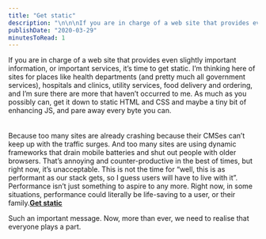 ```yaml
---
title: "Get static"
description: "\n\n\nIf you are in charge of a web site that provides even slightly important information, or important services, it’s time to get static. I’m thinking here of sites for places like health departments (and pretty much all government services), hospitals and clinics, utility services, food delivery and ordering, and I’m sure there are more that haven’t occurred to me. As much as you possibly can, get it down to static HTML and CSS and maybe a tiny bit of enhancing JS, and pare away every byte you c"
publishDate: "2020-03-29"
minutesToRead: 1
---
```


<div class="blockquote">
<div><p>If you are in charge of a web site that provides even slightly important information, or important services, it’s time to get static.  I’m thinking here of sites for places like health departments (and pretty much all government services), hospitals and clinics, utility services, food delivery and ordering, and I’m sure there are more that haven’t occurred to me.  As much as you possibly can, get it down to static HTML and CSS and maybe a tiny bit of enhancing JS, and pare away every byte you can.<br /><br /><br />
Because too many sites are already crashing because their CMSes can’t keep up with the traffic surges.  And too many sites are using dynamic frameworks that drain mobile batteries and shut out people with older browsers.  That’s annoying and counter-productive in the best of times, but right now, it’s unacceptable.  This is not the time for “well, this is as performant as our stack gets, so I guess users will have to live with it”.  Performance isn’t just something to aspire to any more.  Right now, in some situations, performance could literally be life-saving to a user, or their family.<strong><a href="https://meyerweb.com/eric/thoughts/2020/03/22/get-static/?ref=antonsten.com">Get static</a></strong></p></div>
</div>

<p>Such an important message. Now, more than ever, we need to realise that everyone plays a part.</p>